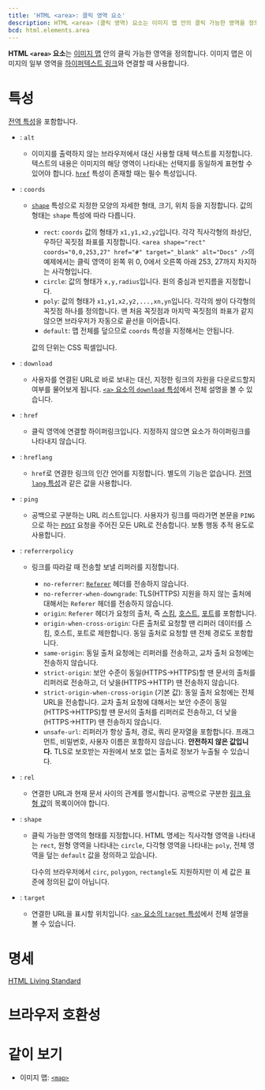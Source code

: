 ```yaml
---
title: 'HTML <area>: 클릭 영역 요소'
description: HTML <area> (클릭 영역) 요소는 이미지 맵 안의 클릭 가능한 영역을 정의합니다. 이미지 맵은 이미지의 일부 영역을 하이퍼텍스트 링크와 연결할 때 사용합니다.
bcd: html.elements.area
---
```


**HTML `<area>` 요소**는 [이미지 맵](./map) 안의 클릭 가능한 영역을 정의합니다. 이미지 맵은 이미지의 일부 영역을 [하이퍼텍스트 링크](https://developer.mozilla.org/en-US/docs/Glossary/Hyperlink)와 연결할 때 사용합니다.

# 특성

[전역 특성](/docs/Web/HTML/Global_attributes)을 포함합니다.

- : `alt`
  - 이미지를 출력하지 않는 브라우저에서 대신 사용할 대체 텍스트를 지정합니다. 텍스트의 내용은 이미지의 해당 영역이 나타내는 선택지를 동일하게 표현할 수 있어야 합니다. [`href`](#term-href) 특성이 존재할 때는 필수 특성입니다.
- : `coords`

  - [`shape`](#term-shape) 특성으로 지정한 모양의 자세한 형태, 크기, 위치 등을 지정합니다. 값의 형태는 `shape` 특성에 따라 다릅니다.

    - `rect`: `coords` 값의 형태가 `x1,y1,x2,y2`입니다. 각각 직사각형의 좌상단, 우하단 꼭짓점 좌표를 지정합니다. `<area shape="rect" coords="0,0,253,27" href="#" target="_blank" alt="Docs" />`의 예제에서는 클릭 영역이 왼쪽 위 0, 0에서 오른쪽 아래 253, 27까지 차지하는 사각형입니다.
    - `circle`: 값의 형태가 `x,y,radius`입니다. 원의 중심과 반지름을 지정합니다.
    - `poly`: 값의 형태가 `x1,y1,x2,y2,...,xn,yn`입니다. 각각의 쌍이 다각형의 꼭짓점 하나를 정의합니다. 맨 처음 꼭짓점과 마지막 꼭짓점의 좌표가 같지 않으면 브라우저가 자동으로 끝선을 이어줍니다.
    - `default`: 맵 전체를 덮으므로 `coords` 특성을 지정해서는 안됩니다.

    값의 단위는 CSS 픽셀입니다.

- : `download`
  - 사용자를 연결된 URL로 바로 보내는 대신, 지정한 링크의 자원을 다운로드할지 여부를 물어보게 됩니다. [`<a>` 요소의 `download` 특성](./a#term-download)에서 전체 설명을 볼 수 있습니다.
- : `href`
  - 클릭 영역에 연결할 하이퍼링크입니다. 지정하지 않으면 요소가 하이퍼링크를 나타내지 않습니다.
- : `hreflang`
  - `href`로 연결한 링크의 인간 언어를 지정합니다. 별도의 기능은 없습니다. [전역 `lang` 특성](../Global_attributes#term-lang)과 같은 값을 사용합니다.
- : `ping`
  - 공백으로 구분하는 URL 리스트입니다. 사용자가 링크를 따라가면 본문을 `PING`으로 하는 [`POST`](https://developer.mozilla.org/ko/docs/Web/HTTP/Methods/POST) 요청을 주어진 모든 URL로 전송합니다. 보통 행동 추적 용도로 사용합니다.
- : `referrerpolicy`
  - 링크를 따라갈 때 전송할 보낼 리퍼러를 지정합니다.

    - `no-referrer`: [`Referer`](https://developer.mozilla.org/en-US/docs/Web/HTTP/Headers/Referer) 헤더를 전송하지 않습니다.
    - `no-referrer-when-downgrade`: TLS(HTTPS) 지원을 하지 않는 출처에 대해서는 `Referer` 헤더를 전송하지 않습니다.
    - `origin`: `Referer` 헤더가 요청의 출처, 즉 [스킴](https://developer.mozilla.org/en-US/docs/Learn/Common_questions/What_is_a_URL), [호스트](https://developer.mozilla.org/en-US/docs/Glossary/Host), [포트](https://developer.mozilla.org/en-US/docs/Glossary/Port)를 포함합니다.
    - `origin-when-cross-origin`: 다른 출처로 요청할 땐 리퍼러 데이터를 스킴, 호스트, 포트로 제한합니다. 동일 출처로 요청할 땐 전체 경로도 포함합니다.
    - `same-origin`: 동일 출처 요청에는 리퍼러를 전송하고, 교차 출처 요청에는 전송하지 않습니다.
    - `strict-origin`: 보안 수준이 동일(HTTPS→HTTPS)할 땐 문서의 출처를 리퍼러로 전송하고, 더 낮을(HTTPS→HTTP) 땐 전송하지 않습니다.
    - `strict-origin-when-cross-origin` (기본 값): 동일 출처 요청에는 전체 URL을 전송합니다. 교차 출처 요청에 대해서는 보안 수준이 동일(HTTPS→HTTPS)할 땐 문서의 출처를 리퍼러로 전송하고, 더 낮을(HTTPS→HTTP) 땐 전송하지 않습니다.
    - `unsafe-url`: 리퍼러가 항상 출처, 경로, 쿼리 문자열을 포함합니다. 프래그먼트, 비밀번호, 사용자 이름은 포함하지 않습니다. **안전하지 않은 값입니다.** TLS로 보호받는 자원에서 보호 없는 출처로 정보가 누출될 수 있습니다.

- : `rel`
  - 연결한 URL과 현재 문서 사이의 관계를 명시합니다. 공백으로 구분한 [링크 유형 값](https://developer.mozilla.org/en-US/docs/Web/HTML/Link_types)의 목록이어야 합니다.
- : `shape`

  - 클릭 가능한 영역의 형태를 지정합니다. HTML 명세는 직사각형 영역을 나타내는 `rect`, 원형 영역을 나타내는 `circle`, 다각형 영역을 나타내는 `poly`, 전체 영역을 덮는 `default` 값을 정의하고 있습니다.

    다수의 브라우저에서 `circ`, `polygon`, `rectangle`도 지원하지만 이 세 값은 표준에 정의된 값이 아닙니다.

- : `target`
  - 연결한 URL을 표시할 위치입니다. [`<a>` 요소의 `target` 특성](./a#term-target)에서 전체 설명을 볼 수 있습니다.

# 명세

[HTML Living Standard](https://html.spec.whatwg.org/multipage/embedded-content.html#the-area-element)

# 브라우저 호환성

<BrowserCompat data={props.bcd} />

# 같이 보기

- 이미지 맵: [`<map>`](./map)
